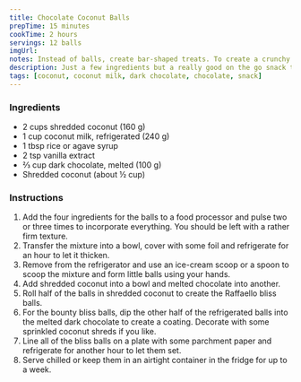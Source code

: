 ```yaml
---
title: Chocolate Coconut Balls
prepTime: 15 minutes
cookTime: 2 hours
servings: 12 balls
imgUrl:
notes: Instead of balls, create bar-shaped treats. To create a crunchy surprise, fill your balls with a hazelnut.
description: Just a few ingredients but a really good on the go snack to curb cravings for otherwise shitty food that you shouldn't eat
tags: [coconut, coconut milk, dark chocolate, chocolate, snack]
---
```


### Ingredients

- 2 cups shredded coconut (160 g)
- 1 cup coconut milk, refrigerated (240 g)
- 1 tbsp rice or agave syrup
- 2 tsp vanilla extract
- ⅔ cup dark chocolate, melted (100 g)
- Shredded coconut (about ½ cup)

### Instructions

1. Add the four ingredients for the balls to a food processor and pulse two or three times to incorporate everything. You should be left with a rather firm texture.
1. Transfer the mixture into a bowl, cover with some foil and refrigerate for an hour to let it thicken.
1. Remove from the refrigerator and use an ice-cream scoop or a spoon to scoop the mixture and form little balls using your hands.
1. Add shredded coconut into a bowl and melted chocolate into another.
1. Roll half of the balls in shredded coconut to create the Raffaello bliss balls.
1. For the bounty bliss balls, dip the other half of the refrigerated balls into the melted dark chocolate to create a coating. Decorate with some sprinkled coconut shreds if you like.
1. Line all of the bliss balls on a plate with some parchment paper and refrigerate for another hour to let them set.
1. Serve chilled or keep them in an airtight container in the fridge for up to a week.
